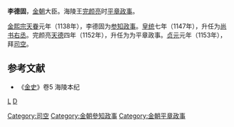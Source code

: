 '''李德固'''，[[金朝|金朝]]大臣。海陵王[[完颜亮|完颜亮]]时[[平章政事|平章政事]]。

[[金熙宗|金熙宗]][[天眷|天眷]]元年（1138年），李德固为[[参知政事|参知政事]]。[[皇统|皇统]]七年（1147年），升任为[[尚书右丞|尚书右丞]]。完颜亮[[天德_(金朝)|天德]]四年（1152年），升任为为平章政事。[[贞元_(金朝)|贞元]]元年（1153年），拜[[司空|司空]]。
==参考文献==
*《[[金史|金史]]》卷5 海陵本纪
[[分类:金朝尚书右丞|L]]
[[分类:李姓|D]]
[[Category:司空|Category:司空]]
[[Category:金朝參知政事|Category:金朝參知政事]]
[[Category:金朝平章政事|Category:金朝平章政事]]